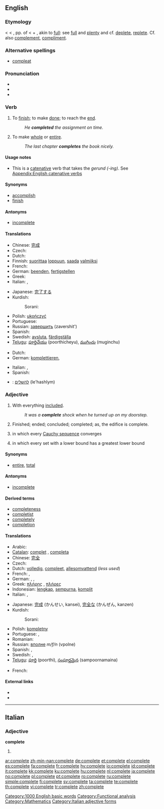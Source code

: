 {{also|complète}}
==English==

{{rank|distribute|ordinary|forms|948|complete|access|ways|grave}}

===Etymology===
< {{etyl|enm}} {{term|compleet||full, complete}} < {{etyl|la}} {{term|completus}}, pp. of {{term|complere||to fill up, fill full, fulfil, complete}} < {{term|com-}} + {{term|plere||to fill}}, akin to [[full]]: see [[full]] and [[plenty]] and cf. [[deplete]], [[replete]]. Cf. also [[complement]], [[compliment]].

===Alternative spellings===
* [[compleat]] {{italbrac|archaic}}<!--Maybe just dated, I'm not really sure of the difference-Keene-->

===Pronunciation===
* {{IPA|/kəmˈpliːt/}}
* {{audio|en-us-complete.ogg|Audio (US)}}
* {{rhymes|iːt}}

===Verb===
{{en-verb|complet|ing}}

# {{transitive}} To [[finish]]; to make [[done]]; to reach the [[end]].
#: ''He '''completed''' the assignment on time.''
# {{transitive}} To make [[whole]] or [[entire]].
#: ''The last chapter '''completes''' the book nicely.''

====Usage notes====
* This is a [[catenative]] verb that takes the ''gerund (-ing)''. See [[Appendix:English catenative verbs]]

====Synonyms====
* [[accomplish]]
* [[finish]]

====Antonyms====
* [[incomplete]]

====Translations====
{{trans-top|to finish}}
* Chinese: [[完成]]
* Czech: {{t-|cs|dokončit}}
* Dutch: {{t+|nl|voltooien}}
* Finnish: [[suorittaa]] [[loppu]]un, [[saada]] [[valmiiksi]]
* French: {{t+|fr|accomplir}}
* German: [[beenden]], [[fertigstellen]]
* Greek: {{t+|el|ολοκληρώνω|sc=Grek}}
* Italian: {{t+|it|completare}}, {{t+|it|compiere}}
{{trans-mid}}
* Japanese: [[完了する]]<!-- please check -->
* Kurdish:
*: Sorani: {{t|ku|ته‌واو کردن|tr=tawAw kirdin|sc=ku-Arab}}
* Polish: [[ukończyć]]
* Portuguese: {{t+|pt|terminar}}
* Russian: [[завершить]] (zavershit')
* Spanish: {{t+|es|terminar}}
* Swedish: [[avsluta]], [[färdigställa]]
* [[Telugu]]: [[పూర్తిచేయు]] (poorthicheyu), [[ముగించు]] (muginchu)
{{trans-bottom}}

{{trans-top|to make whole or entire}}
* Dutch: {{t+|nl|aanvullen}}
* German: [[komplettieren]],  {{t|de|ergänzen}}
{{trans-mid}}
* Italian: {{t+|it|completare}}, {{t+|it|riempire}}
* Spanish: {{t+|es|cumplir}}
{{trans-bottom}}

{{checktrans-top}}
* {{ttbc|Hebrew}}: [[להשלים]] (le'hashlym)
{{checktrans-bottom}}

===Adjective===
{{en-adj}}

# With everything [[included]].
#: ''It was a '''complete''' shock when he turned up on my doorstep.''
# Finished; ended; concluded; completed; as, the edifice is complete.
# {{analysis|of a [[metric space]]}} in which every [[Cauchy sequence]] converges
# {{algebra|of a [[lattice]]}} in which every set with a lower bound has a greatest lower bound

====Synonyms====
* {{italbrac-colon|with everything included}} [[entire]], [[total]]

====Antonyms====
* [[incomplete]]

====Derived terms====
* [[completeness]]
* [[completist]]
* [[completely]]
* [[completion]]

====Translations====
{{trans-top|with everything included}}
* Arabic: {{t-|ar|كامل|tr=kāmil|sc=Arab}}
* [[Catalan]]: [[complet]] {{m}}, [[completa]] {{f}}
* Chinese: [[完全]]
* Czech: {{t-|cs|úplný|m}}
* Dutch: [[volledig]], [[compleet]], [[allesomvattend]] (''less used'')
* French: {{t+|fr|complet|m}}, {{t+|fr|complète|f}}
* German: {{t+|de|ganz}}, {{t+|de|komplett}}, {{t+|de|vollständig}}
* Greek: [[πλήρης]] {{m|f}}, [[πλήρες]] {{n}}
* Indonesian: [[lengkap]], [[sempurna]], [[komplit]]
* Italian: {{t+|it|completo|m}}, {{t+|it|completa|f}}
{{trans-mid}}
* Japanese: [[完成]] (かんせい, kansei), [[完全]]な (かんぜん, kanzen)
* Kurdish:
*: Sorani: {{t|ku|ته‌واو|tr=tawAw|sc=ku-Arab}}
* Polish: [[kompletny]]
* Portuguese: {{t+|pt|completo|m}}, {{t-|pt|completa|f}}
* Romanian: {{t+|ro|complet}}
* Russian: [[вполне]] ''m/f/n'' (vpolne)
* Spanish: {{t+|es|completo|m}}, {{t-|es|completa|f}}
* Swedish: {{t+|sv|komplett}}, {{t+|sv|fullständig}}
* [[Telugu]]: [[పూర్తి]] (poorthi), [[సంపూర్ణమైన]] (sampoornamaina)
{{trans-bottom}}
{{trans-top|in which a Cauchy sequence converges}}
* French: {{t+|fr|complète|f}}
{{trans-mid}}
{{trans-bottom}}

====External links====
* {{R:Webster 1913}}
* {{R:Century 1911}}

[[Category:1000 English basic words]]
[[Category:Functional analysis]]
[[Category:Mathematics]]

----

==Italian==

===Adjective===
'''complete''' {{p}}

# {{feminine of|completo#Adjective|completo}}

[[Category:Italian adjective forms]]

[[ar:complete]]
[[zh-min-nan:complete]]
[[de:complete]]
[[et:complete]]
[[el:complete]]
[[es:complete]]
[[fa:complete]]
[[fr:complete]]
[[hy:complete]]
[[io:complete]]
[[id:complete]]
[[it:complete]]
[[kk:complete]]
[[ku:complete]]
[[hu:complete]]
[[nl:complete]]
[[ja:complete]]
[[no:complete]]
[[pl:complete]]
[[pt:complete]]
[[ro:complete]]
[[ru:complete]]
[[simple:complete]]
[[fi:complete]]
[[sv:complete]]
[[ta:complete]]
[[te:complete]]
[[th:complete]]
[[vi:complete]]
[[tr:complete]]
[[zh:complete]]